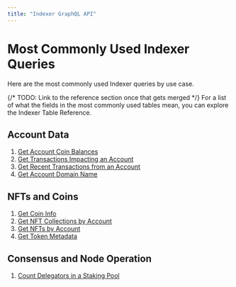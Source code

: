 ```yaml
---
title: "Indexer GraphQL API"
---
```



# Most Commonly Used Indexer Queries

Here are the most commonly used Indexer queries by use case. 

{/* TODO: Link to the reference section once that gets merged */}
For a list of what the fields in the most commonly used tables mean, you can explore the Indexer Table Reference.

## Account Data
1. [Get Account Coin Balances](./common-queries/coin-balances.mdx)
2. [Get Transactions Impacting an Account](./common-queries/account-transactions.mdx)
3. [Get Recent Transactions from an Account](./common-queries/account-transactions-gt.mdx)
4. [Get Account Domain Name](./common-queries/ans-lookup.mdx)

## NFTs and Coins
1. [Get Coin Info](./common-queries/coin-info.mdx)
2. [Get NFT Collections by Account](./common-queries/get-nft-collections.mdx)
3. [Get NFTs by Account](./common-queries/get-nfts.mdx)
4. [Get Token Metadata](./common-queries/token-metadata.mdx)

## Consensus and Node Operation
1. [Count Delegators in a Staking Pool](./common-queries/get-delegators.mdx)
